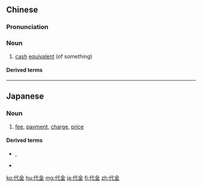 ==Chinese==
{{zh-forms}}

===Pronunciation===
{{zh-pron
|m=dàijīn
|c=doi6 gam1
|cat=n
}}

===Noun===
{{zh-noun}}

# [[cash]] [[equivalent]] (of something)

====Derived terms====
{{zh-der|代金券}}

----

==Japanese==
{{ja-kanjitab|だい|きん|yomi=on}}

===Noun===
{{ja-noun|だいきん}}

# [[fee]], [[payment]], [[charge]], [[price]]
#: {{ja-usex|'''代金'''を支払った。|'''だいきん''' を しはらった。|We paid the fee.}}

====Derived terms====
* {{ja-r|代金引換|だいきん ひきかえ}}, {{ja-r|代金引替|だいきん ひきかえ|gloss=cash on delivery, COD}}
* {{ja-r|掛け売り代金|かけうり だいきん|gloss=credit account}}

[[ko:代金]]
[[hu:代金]]
[[mg:代金]]
[[ja:代金]]
[[fi:代金]]
[[zh:代金]]
